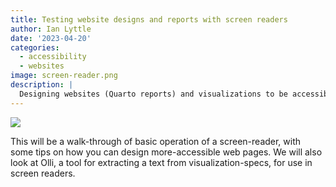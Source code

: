 ```yaml
---
title: Testing website designs and reports with screen readers
author: Ian Lyttle
date: '2023-04-20'
categories:
  - accessibility
  - websites
image: screen-reader.png
description: | 
  Designing websites (Quarto reports) and visualizations to be accessible becomes much more challenging, and rewarding, when you test your work using a screen-reader.
---
```


![](screen-reader.png)




This will be a walk-through of basic operation of a screen-reader, with some tips on how you can design more-accessible web pages. We will also look at Olli, a tool for extracting a text from visualization-specs, for use in screen readers.

